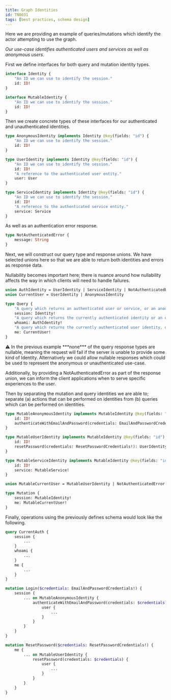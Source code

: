 ```yaml
---
title: Graph Identities
id: TN0031
tags: [best practices, schema design]
---
```


Here we are providing an example of queries/mutations which identify the actor attempting to use the graph.

*Our use-case identifies authenticated users and services as well as anonymous users.*

First we define interfaces for both query and mutation identity types.

```graphql
interface Identity {
	"An ID we can use to identify the session."
	id: ID!
}

interface MutableIdentity {
	"An ID we can use to identify the session."
	id: ID!
}
```

Then we create concrete types of these interfaces for our authenticated and unauthenticated identities.

```graphql
type AnonymousIdentity implements Identity @key(fields: "id") {
	"An ID we can use to identify the session."
	id: ID!
}

type UserIdentity implements Identity @key(fields: "id") {
	"An ID we can use to identify the session."
	id: ID!
	"A reference to the authenticated user entity."
	user: User
}

type ServiceIdentity implements Identity @key(fields: "id") {
	"An ID we can use to identify the session."
	id: ID!
	"A reference to the authenticated service entity."
	service: Service
}
```

As well as an authentication error response.

```graphql
type NotAuthenticatedError {
	message: String
}
```

Next, we will construct our query type and response unions. We have selected unions here so that we are able to return both identities and errors as response data.

Nullability becomes important here; there is nuance around how nullability affects the way in which clients will need to handle failures.

```graphql
union AuthIdentity = UserIdentity | ServiceIdentity | NotAuthenticatedError
union CurrentUser = UserIdentity | AnonymousIdentity

type Query {
	"A query which returns an authenticated user or service, or an anonymous identity."
	session: Identity!
	"A query which returns the currently authenticated identity or an error."
	whoami: AuthIdentity!
	"A query which returns the currently authenticated user identity, or an anonymous identity."
	me: CurrentUser!
}
```

<aside>
⚠️ In the previous example ***none*** of the query response types are nullable, meaning the request will fail if the server is unable to provide some kind of Identity. Alternatively we could allow nullable responses which could be used to represent the anonymous or unauthenticated use-case.

Additionally, by providing a NotAuthenticatedError as part of the response union, we can inform the client applications when to serve specific experiences to the user.

</aside>

Then by separating the mutation and query identities we are able to; separate (a) actions that can be performed on identities from (b) queries which can be performed on identities.

```graphql
type MutableAnonymousIdentity implements MutableIdentity @key(fields: "id") {
	id: ID!
	authenticateWithEmailAndPassword(credentials: EmailAndPasswordCredentials!): UserIdentity!
}

type MutableUserIdentity implements MutableIdentity @key(fields: "id") {
	id: ID!
	resetPassword(credentials: ResetPasswordCredentials!): UserIdentity!
}

type MutableServiceIdentity implements MutableIdentity @key(fields: "id") {
	id: ID!
	service: MutableService!
}

union MutableCurrentUser = MutableUserIdentity | NotAuthenticatedError

type Mutation {
	session: MutableIdentity!
	me: MutableCurrentUser!
}
```

Finally, operations using the previously defines schema would look like the following.

```graphql
query CurrentAuth {
	session {
		...
	}
	whoami {
		...
	}
	me {
		...
	}
}

mutation Login($credentials: EmailAndPasswordCredentials!) {
	session {
		... on MutableAnonymousIdentity {
			authenticateWithEmailAndPassword(credentials: $credentials) {
				user {
					...
				}
			}
		}
	}
}

mutation ResetPassword($credentials: ResetPasswordCredentials!) {
	me {
		... on MutableUserIdentity {
			resetPassword(credentials: $credentials) {
				user {
					...
				}
			}
		}
	}
}
```